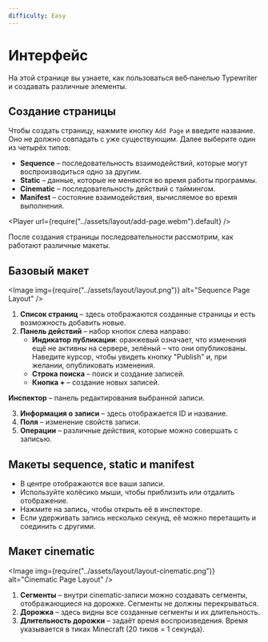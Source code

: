 ```yaml
---
difficulty: Easy
---
```



# Интерфейс

На этой странице вы узнаете, как пользоваться веб‑панелью Typewriter и создавать различные элементы.

## Создание страницы

Чтобы создать страницу, нажмите кнопку `Add Page` и введите название. Оно не должно совпадать с уже существующим. Далее выберите один из четырёх типов:
* **Sequence** – последовательность взаимодействий, которые могут воспроизводиться одно за другим.
* **Static** – данные, которые не меняются во время работы программы.
* **Cinematic** – последовательность действий с таймингом.
* **Manifest** – состояние взаимодействия, вычисляемое во время выполнения.

<Player url={require("../assets/layout/add-page.webm").default} />

После создания страницы последовательности рассмотрим, как работают различные макеты.

## Базовый макет

<Image img={require("../assets/layout/layout.png")} alt="Sequence Page Layout" />

1. **Список страниц** – здесь отображаются созданные страницы и есть возможность добавить новые.
2. **Панель действий** – набор кнопок слева направо:
   - **Индикатор публикации**: оранжевый означает, что изменения ещё не активны на сервере, зелёный – что они опубликованы. Наведите курсор, чтобы увидеть кнопку "Publish" и, при желании, опубликовать изменения.
   - **Строка поиска** – поиск и создание записей.
   - **Кнопка +** – создание новых записей.

**Инспектор** – панель редактирования выбранной записи.

3. **Информация о записи** – здесь отображается ID и название.
4. **Поля** – изменение свойств записи.
5. **Операции** – различные действия, которые можно совершать с записью.

## Макеты sequence, static и manifest

- В центре отображаются все ваши записи.
- Используйте колёсико мыши, чтобы приблизить или отдалить отображение.
- Нажмите на запись, чтобы открыть её в инспекторе.
- Если удерживать запись несколько секунд, её можно перетащить и соединить с другими.

## Макет cinematic

<Image img={require("../assets/layout/layout-cinematic.png")} alt="Cinematic Page Layout" />

1. **Сегменты** – внутри cinematic‑записи можно создавать сегменты, отображающиеся на дорожке. Сегменты не должны перекрываться.
2. **Дорожка** – здесь видны все созданные сегменты и их длительность.
3. **Длительность дорожки** – задаёт время воспроизведения. Время указывается в тиках Minecraft (20 тиков = 1 секунда).
